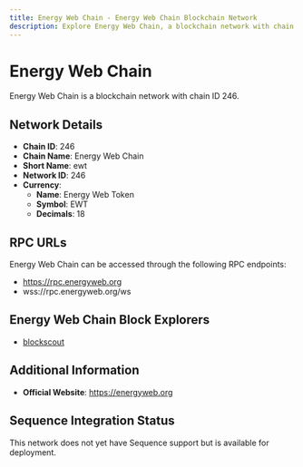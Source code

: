 ```yaml
--- 
title: Energy Web Chain - Energy Web Chain Blockchain Network
description: Explore Energy Web Chain, a blockchain network with chain ID 246. Learn about its native currency, Energy Web Token, and how to interact with the network.
---
```


# Energy Web Chain

Energy Web Chain is a blockchain network with chain ID 246.

## Network Details

- **Chain ID**: 246
- **Chain Name**: Energy Web Chain
- **Short Name**: ewt
- **Network ID**: 246
- **Currency**: 
  - **Name**: Energy Web Token
  - **Symbol**: EWT
  - **Decimals**: 18

## RPC URLs

Energy Web Chain can be accessed through the following RPC endpoints:

- https://rpc.energyweb.org
- wss://rpc.energyweb.org/ws

## Energy Web Chain Block Explorers

- [blockscout](https://explorer.energyweb.org)

## Additional Information

- **Official Website**: https://energyweb.org

## Sequence Integration Status

This network does not yet have Sequence support but is available for deployment.
